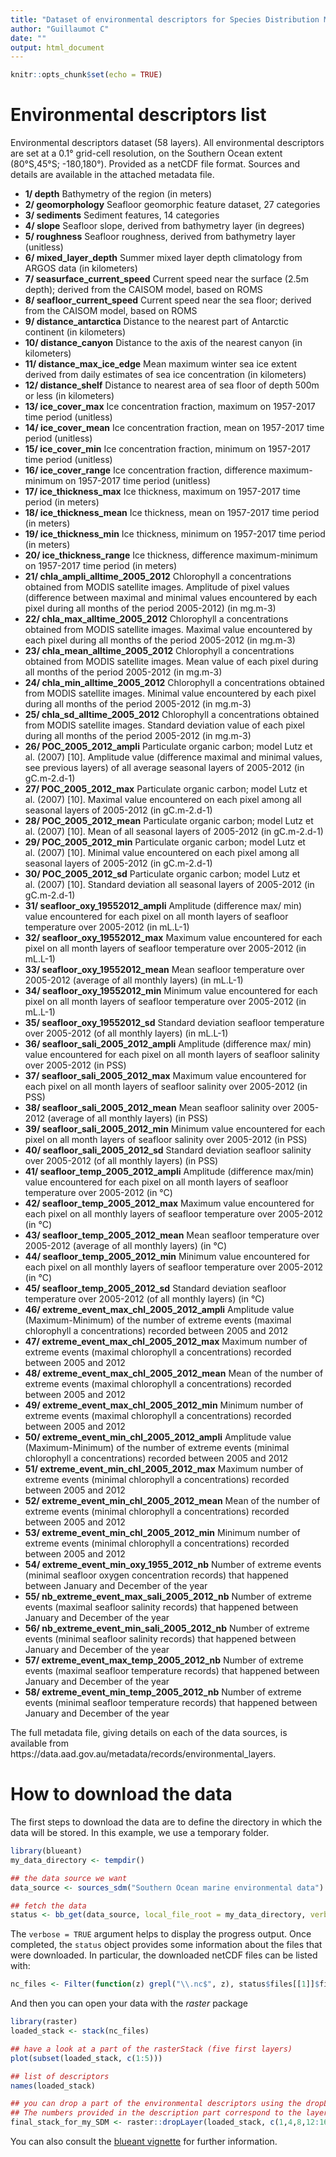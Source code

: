 ```yaml
---
title: "Dataset of environmental descriptors for Species Distribution Models applied for Southern Ocean case studies"
author: "Guillaumot C"
date: ""
output: html_document
---
```

```r
knitr::opts_chunk$set(echo = TRUE)
```
# Environmental descriptors list
 Environmental descriptors dataset (58 layers).
 All environmental descriptors are set at a 0.1° grid-cell resolution, on the Southern Ocean extent (80°S,45°S; -180,180°). Provided as a netCDF file format. Sources and details are available in the attached metadata file. 
 
   * **1/ depth** Bathymetry of the region (in meters)
   * **2/ geomorphology** Seafloor geomorphic feature dataset, 27 categories
   * **3/ sediments** Sediment features, 14 categories
   * **4/ slope** Seafloor slope, derived from bathymetry layer (in degrees) 
   * **5/ roughness** Seafloor roughness, derived from bathymetry layer (unitless)
   * **6/ mixed_layer_depth** Summer mixed layer depth climatology from ARGOS data (in kilometers)
   * **7/ seasurface_current_speed** Current speed near the surface (2.5m depth); derived from the CAISOM model, based on ROMS
   * **8/ seafloor_current_speed** Current speed near the sea floor; derived from the CAISOM model, based on ROMS
   * **9/ distance_antarctica** Distance to the nearest part of Antarctic continent (in kilometers)
   * **10/ distance_canyon** Distance to the axis of the nearest canyon (in kilometers)
   * **11/ distance_max_ice_edge** Mean maximum winter sea ice extent derived from daily estimates of sea ice concentration (in kilometers)
   * **12/ distance_shelf** Distance to nearest area of sea floor of depth 500m or less (in kilometers)
   * **13/ ice_cover_max** Ice concentration fraction, maximum on 1957-2017 time period (unitless)  
   * **14/ ice_cover_mean** Ice concentration fraction, mean on 1957-2017 time period (unitless) 
   * **15/ ice_cover_min** Ice concentration fraction, minimum on 1957-2017 time period (unitless) 
   * **16/ ice_cover_range** Ice concentration fraction, difference maximum-minimum on 1957-2017 time period (unitless) 
   * **17/ ice_thickness_max** Ice thickness, maximum on 1957-2017 time period (in meters)
   * **18/ ice_thickness_mean** Ice thickness, mean on 1957-2017 time period (in meters) 
   * **19/ ice_thickness_min** Ice thickness, minimum on 1957-2017 time period (in meters) 
   * **20/ ice_thickness_range** Ice thickness, difference maximum-minimum on 1957-2017 time period (in meters) 
   * **21/ chla_ampli_alltime_2005_2012** Chlorophyll a concentrations obtained from MODIS satellite images. Amplitude of pixel values (difference between maximal and minimal values encountered by each pixel during all months of the period 2005-2012) (in mg.m-3) 
   * **22/ chla_max_alltime_2005_2012** Chlorophyll a concentrations obtained from MODIS satellite images. Maximal value encountered by each pixel during all months of the period 2005-2012 (in mg.m-3) 
   * **23/ chla_mean_alltime_2005_2012** Chlorophyll a concentrations obtained from MODIS satellite images. Mean value of each pixel during all months of the period 2005-2012 (in mg.m-3)
   * **24/ chla_min_alltime_2005_2012** Chlorophyll a concentrations obtained from MODIS satellite images. Minimal value encountered by each pixel during all months of the period 2005-2012 (in mg.m-3) 
   * **25/ chla_sd_alltime_2005_2012** Chlorophyll a concentrations obtained from MODIS satellite images. Standard deviation value of each pixel during all months of the period 2005-2012 (in mg.m-3) 
   * **26/ POC_2005_2012_ampli** Particulate organic carbon; model Lutz et al. (2007) [10]. Amplitude value (difference maximal and minimal values, see previous layers) of all average seasonal layers of 2005-2012 (in gC.m-2.d-1) 
   * **27/ POC_2005_2012_max** Particulate organic carbon; model Lutz et al. (2007) [10]. Maximal value encountered on each pixel among all seasonal layers of 2005-2012 (in gC.m-2.d-1) 
   * **28/ POC_2005_2012_mean** Particulate organic carbon; model Lutz et al. (2007) [10]. Mean of all seasonal layers of 2005-2012 (in gC.m-2.d-1)
   * **29/ POC_2005_2012_min** Particulate organic carbon; model Lutz et al. (2007) [10]. Minimal value encountered on each pixel among all seasonal layers of 2005-2012 (in gC.m-2.d-1) 
   * **30/ POC_2005_2012_sd** Particulate organic carbon; model Lutz et al. (2007) [10]. Standard deviation all seasonal layers of 2005-2012 (in gC.m-2.d-1) 
   * **31/ seafloor_oxy_19552012_ampli** Amplitude (difference max/ min) value encountered for each pixel on all month layers of seafloor temperature over 2005-2012 (in mL.L-1) 
   * **32/ seafloor_oxy_19552012_max** Maximum value encountered for each pixel on all month layers of seafloor temperature over 2005-2012 (in mL.L-1)
   * **33/ seafloor_oxy_19552012_mean** Mean seafloor temperature over 2005-2012 (average of all monthly layers) (in mL.L-1) 
   * **34/ seafloor_oxy_19552012_min** Minimum value encountered for each pixel on all month layers of seafloor temperature over 2005-2012 (in mL.L-1) 
   * **35/ seafloor_oxy_19552012_sd** Standard deviation seafloor temperature over 2005-2012 (of all monthly layers) (in mL.L-1) 
   * **36/ seafloor_sali_2005_2012_ampli** Amplitude (difference max/ min) value encountered for each pixel on all month layers of seafloor salinity over 2005-2012 (in PSS) 
   * **37/ seafloor_sali_2005_2012_max** Maximum value encountered for each pixel on all month layers of seafloor salinity over 2005-2012 (in PSS) 
   * **38/ seafloor_sali_2005_2012_mean** Mean seafloor salinity over 2005-2012 (average of all monthly layers) (in PSS)
   * **39/ seafloor_sali_2005_2012_min** Minimum value encountered for each pixel on all month layers of seafloor salinity over 2005-2012 (in PSS)
   * **40/ seafloor_sali_2005_2012_sd** Standard deviation seafloor salinity over 2005-2012 (of all monthly layers) (in PSS) 
   * **41/ seafloor_temp_2005_2012_ampli** Amplitude (difference max/min) value encountered for each pixel on all month layers of seafloor temperature over 2005-2012 (in °C) 
   * **42/ seafloor_temp_2005_2012_max** Maximum value encountered for each pixel on all monthly layers of seafloor temperature over 2005-2012 (in °C) 
   * **43/ seafloor_temp_2005_2012_mean** Mean seafloor temperature over 2005-2012 (average of all monthly layers) (in °C) 
   * **44/ seafloor_temp_2005_2012_min** Minimum value encountered for each pixel on all monthly layers of seafloor temperature over 2005-2012 (in °C) 
   * **45/ seafloor_temp_2005_2012_sd** Standard deviation seafloor temperature over 2005-2012 (of all monthly layers) (in °C)
   * **46/ extreme_event_max_chl_2005_2012_ampli** Amplitude value (Maximum-Minimum) of the number of extreme events (maximal chlorophyll a concentrations) recorded between 2005 and 2012 
   * **47/ extreme_event_max_chl_2005_2012_max** Maximum number of extreme events (maximal chlorophyll a concentrations) recorded between 2005 and 2012 
   * **48/ extreme_event_max_chl_2005_2012_mean** Mean of the number of extreme events (maximal chlorophyll a concentrations) recorded between 2005 and 2012 
   * **49/ extreme_event_max_chl_2005_2012_min** Minimum number of extreme events (maximal chlorophyll a concentrations) recorded between 2005 and 2012 
   * **50/ extreme_event_min_chl_2005_2012_ampli** Amplitude value (Maximum-Minimum) of the number of extreme events (minimal chlorophyll a concentrations) recorded between 2005 and 2012 
   * **51/ extreme_event_min_chl_2005_2012_max** Maximum number of extreme events (minimal chlorophyll a concentrations) recorded between 2005 and 2012 
   * **52/ extreme_event_min_chl_2005_2012_mean** Mean of the number of extreme events (minimal chlorophyll a concentrations) recorded between 2005 and 2012 
   * **53/ extreme_event_min_chl_2005_2012_min** Minimum number of extreme events (minimal chlorophyll a concentrations) recorded between 2005 and 2012 
   * **54/ extreme_event_min_oxy_1955_2012_nb** Number of extreme events (minimal seafloor oxygen concentration records) that happened between January and December of the year  
   * **55/ nb_extreme_event_max_sali_2005_2012_nb** Number of extreme events (maximal seafloor salinity records) that happened between January and December of the year  
   * **56/ nb_extreme_event_min_sali_2005_2012_nb** Number of extreme events (minimal seafloor salinity records) that happened between January and December of the year  
   * **57/ extreme_event_max_temp_2005_2012_nb** Number of extreme events (maximal seafloor temperature records) that happened between January and December of the year 
   * **58/ extreme_event_min_temp_2005_2012_nb** Number of extreme events (minimal seafloor temperature records) that happened between January and December of the year  

The full metadata file, giving details on each of the data sources, is available from https://data.aad.gov.au/metadata/records/environmental_layers.


# How to download the data 
The first steps to download the data are to define the directory in which the data will be stored. In this example, we use a temporary folder. 
```r
library(blueant)
my_data_directory <- tempdir()

## the data source we want
data_source <- sources_sdm("Southern Ocean marine environmental data")

## fetch the data
status <- bb_get(data_source, local_file_root = my_data_directory, verbose = TRUE)
```

The `verbose = TRUE` argument helps to display the progress output. Once completed, the `status` object provides some information about the files that were downloaded. In particular, the downloaded netCDF files can be listed with:

```r
nc_files <- Filter(function(z) grepl("\\.nc$", z), status$files[[1]]$file)
```

And then you can open your data with the *raster* package 
```r
library(raster)
loaded_stack <- stack(nc_files)

## have a look at a part of the rasterStack (five first layers)
plot(subset(loaded_stack, c(1:5)))

## list of descriptors 
names(loaded_stack)

## you can drop a part of the environmental descriptors using the dropLayer function.
## The numbers provided in the description part correspond to the layer's order in the provided stack. 
final_stack_for_my_SDM <- raster::dropLayer(loaded_stack, c(1,4,8,12:16)) ## removes layers 1,4,8,12,13,14,15 and 16
```

You can also consult the [blueant vignette](https://australianantarcticdivision.github.io/blueant/articles/blueant.html) for further information.


